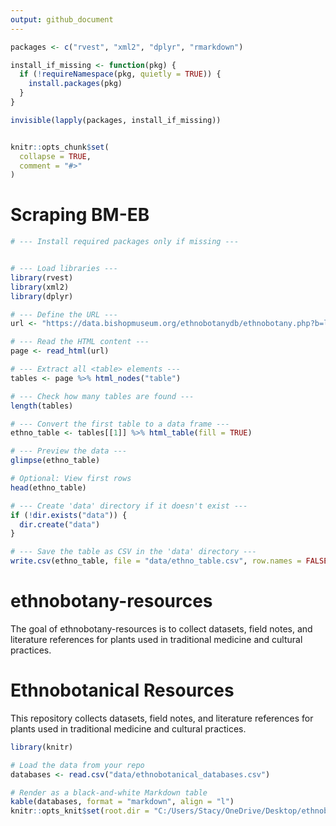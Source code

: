 ```yaml
---
output: github_document
---
```



```r

packages <- c("rvest", "xml2", "dplyr", "rmarkdown")

install_if_missing <- function(pkg) {
  if (!requireNamespace(pkg, quietly = TRUE)) {
    install.packages(pkg)
  }
}

invisible(lapply(packages, install_if_missing))


knitr::opts_chunk$set(
  collapse = TRUE,
  comment = "#>"
)

```

# Scraping BM-EB

```r

# --- Install required packages only if missing ---


# --- Load libraries ---
library(rvest)
library(xml2)
library(dplyr)

# --- Define the URL ---
url <- "https://data.bishopmuseum.org/ethnobotanydb/ethnobotany.php?b=list&o=1"

# --- Read the HTML content ---
page <- read_html(url)

# --- Extract all <table> elements ---
tables <- page %>% html_nodes("table")

# --- Check how many tables are found ---
length(tables)

# --- Convert the first table to a data frame ---
ethno_table <- tables[[1]] %>% html_table(fill = TRUE)

# --- Preview the data ---
glimpse(ethno_table)

# Optional: View first rows
head(ethno_table)

# --- Create 'data' directory if it doesn't exist ---
if (!dir.exists("data")) {
  dir.create("data")
}

# --- Save the table as CSV in the 'data' directory ---
write.csv(ethno_table, file = "data/ethno_table.csv", row.names = FALSE)


```




# ethnobotany-resources

<!-- badges: start -->
<!-- badges: end -->

The goal of ethnobotany-resources is to collect datasets, field notes, and literature references for plants used in traditional medicine and cultural
practices.

# Ethnobotanical Resources

This repository collects datasets, field notes, and literature references  for plants used in traditional medicine and cultural practices.

```r

library(knitr)

# Load the data from your repo
databases <- read.csv("data/ethnobotanical_databases.csv")

# Render as a black-and-white Markdown table
kable(databases, format = "markdown", align = "l")
knitr::opts_knit$set(root.dir = "C:/Users/Stacy/OneDrive/Desktop/ethnobotany-resources2")

```
